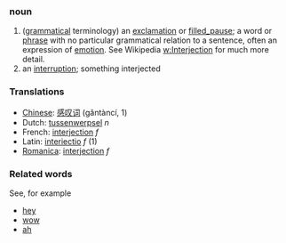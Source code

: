 ===noun===

# ([[grammar|grammatical]] terminology) an [[exclamation]] or [[filled_pause]]; a word or [[phrase]] with no particular grammatical relation to a sentence, often an expression of [[emotion]].  See Wikipedia [[w:Interjection]] for much more detail.
# an [[interrupt]]ion; something interjected

===Translations===
*[[Chinese]]: [[感叹词]] (gǎntàncí, 1)
*Dutch: [[tussenwerpsel]] ''n''
*French: [[interjection]] ''f''
*Latin: [[interiectio]] ''f'' (1)
*[[Romanica]]: [[interjection]] ''f''

===Related words===
See, for example
*[[hey]]
*[[wow]]
*[[ah]]